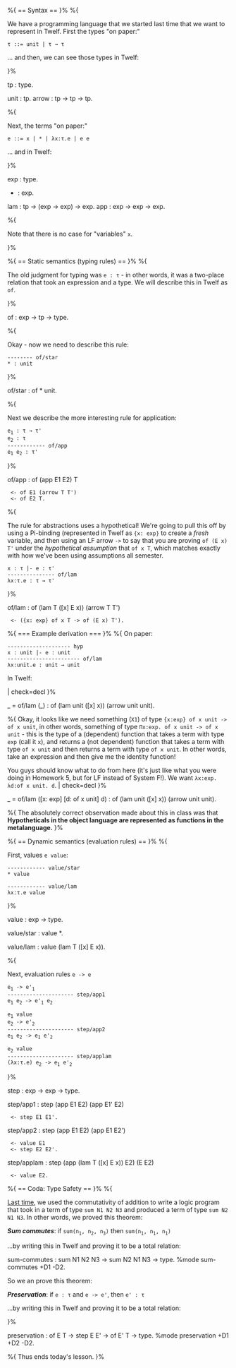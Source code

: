%{ == Syntax == }%
%{

We have a programming language that we started last time that we want to represent in Twelf. First the types "on paper:"
 
 τ ::= unit | τ → τ

... and then, we can see those types in Twelf:

}%

tp : type.

unit : tp.
arrow : tp -> tp -> tp.

%{

Next, the terms "on paper:"

 e ::= x | * | λx:τ.e | e e

... and in Twelf:

}%

exp : type.

* : exp.
lam : tp -> (exp -> exp) -> exp.
app : exp -> exp -> exp.

%{

Note that there is no case for "variables" <tt>x</tt>. 

}%

%{ == Static semantics (typing rules) == }%
%{

The old judgment for typing was <tt>e : τ</tt> - in other words, it was a two-place relation that took an expression and a type. We will describe this in Twelf as <tt>of</tt>.

}%

of : exp -> tp -> type.

%{

Okay - now we need to describe this rule:

 -------- of/star
 * : unit

}%

of/star : of * unit.


%{

Next we describe the more interesting rule for application:

 e<sub>1</sub> : τ → τ'
 e<sub>2</sub> : τ
 ------------ of/app
 e<sub>1</sub> e<sub>2</sub> : τ'
}%

of/app : of (app E1 E2) T
  <- of E1 (arrow T T')
  <- of E2 T.

%{ 

The rule for abstractions uses a hypothetical! We're going to pull this off by using a Pi-binding (represented in Twelf as <tt>{x: exp}</tt> to create a ''fresh'' variable, and then using an LF arrow <tt>-></tt> to say that you are proving <tt>of (E x) T'</tt> under the ''hypothetical assumption'' that <tt>of x T</tt>, which matches exactly with how we've been using assumptions all semester.

 x : τ |- e : τ'
 --------------- of/lam
 λx:τ.e : τ → τ'

}%

of/lam : of (lam T ([x] E x)) (arrow T T')
  <- ({x: exp} of x T -> of (E x) T').


%{ === Example derivation === }%
%{ On paper: 

 -------------------- hyp
 x : unit |- e : unit
 ----------------------- of/lam
 λx:unit.e : unit → unit

In Twelf:

| check=decl }%

_ = of/lam (_) : of (lam unit ([x] x)) (arrow unit unit).

%{ Okay, it looks like we need something (<tt>X1</tt>) of type <tt>{x:exp} of x unit -> of x unit</tt>, in other words, something of type <tt>Πx:exp. of x unit -> of x unit</tt> - this is the type of a (dependent) function that takes a term with type <tt>exp</tt> (call it <tt>x</tt>), and returns a (not dependent) function that takes a term with type <tt>of x unit</tt> and then returns a term with type <tt>of x unit</tt>. In other words, take an expression and then give me the identity function!

You guys should know what to do from here (it's just like what you were doing in Homework 5, but for LF instead of System F!). We want <tt>λx:exp. λd:of x unit. d</tt>.
| check=decl }%

_ = of/lam ([x: exp] [d: of x unit] d) : of (lam unit ([x] x)) (arrow unit unit).

%{ The absolutely correct observation made about this in class was that '''Hypotheticals in the object language are represented as functions in the metalanguage.''' }%


%{ == Dynamic semantics (evaluation rules) == }%
%{

First, values <tt>e value</tt>:

 ------------ value/star
 * value

 ------------ value/lam
 λx:τ.e value

}%

value : exp -> type.

value/star : value *.

value/lam : value (lam T ([x] E x)).

%{

Next, evaluation rules <tt>e -> e</tt>

 e<sub>1</sub> -> e'<sub>1</sub>
 --------------------- step/app1
 e<sub>1</sub> e<sub>2</sub> -> e'<sub>1</sub> e<sub>2</sub>

 e<sub>1</sub> value
 e<sub>2</sub> -> e'<sub>2</sub>
 --------------------- step/app2
 e<sub>1</sub> e<sub>2</sub> -> e<sub>1</sub> e'<sub>2</sub>

 e<sub>2</sub> value
 --------------------- step/applam
 (λx:τ.e) e<sub>2</sub> -> e<sub>1</sub> e'<sub>2</sub>

}%

step : exp -> exp -> type.

step/app1 : step (app E1 E2) (app E1' E2)
  <- step E1 E1'.

step/app2 : step (app E1 E2) (app E1 E2')
  <- value E1
  <- step E2 E2'.

step/applam : step (app (lam T ([x] E x)) E2) (E E2)
  <- value E2.


%{ == Coda: Type Safety == }%
%{

[[User:Rsimmons/Lecture 22: Proofs In Twelf| Last time]], we used the commutativity of addition to write a logic program that took in a term of type <tt>sum N1 N2 N3</tT> and produced a term of type <tt>sum N2 N1 N3</tt>. In other words, we proved this theorem:

'''''Sum commutes''''': if <tt>sum(n<sub>1</sub>, n<sub>2</sub>, n<sub>3</sub>)</tt> then <tt>sum(n<sub>1</sub>, n<sub>1</sub>, n<sub>1</sub>)</tt>

...by writing this in Twelf and proving it to be a total relation: 

<twelf>
sum-commutes : sum N1 N2 N3 -> sum N2 N1 N3 -> type.
%mode sum-commutes +D1 -D2.
</twelf>

So we an prove this theorem:

'''''Preservation''''': if <tt>e : τ</tt> and <tt>e -> e'</tt>, then <tt>e' : τ</tt>

...by writing this in Twelf and proving it to be a total relation:

}%

preservation : of E T -> step E E' -> of E' T -> type.
%mode preservation +D1 +D2 -D2.

%{ Thus ends today's lesson. }%